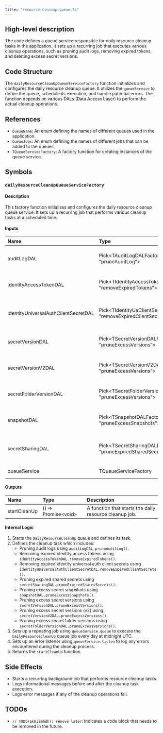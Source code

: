 ```yaml
---
title: "resource-cleanup-queue.ts"
---
```


## High-level description
The code defines a queue service responsible for daily resource cleanup tasks in the application. It sets up a recurring job that executes various cleanup operations, such as pruning audit logs, removing expired tokens, and deleting excess secret versions.

## Code Structure
The `dailyResourceCleanUpQueueServiceFactory` function initializes and configures the daily resource cleanup queue. It utilizes the `queueService` to define the queue, schedule its execution, and handle potential errors. The function depends on various DALs (Data Access Layer) to perform the actual cleanup operations.

## References
- `QueueName`: An enum defining the names of different queues used in the application.
- `QueueJobs`: An enum defining the names of different jobs that can be added to the queues.
- `TQueueServiceFactory`: A factory function for creating instances of the queue service.

## Symbols

### `dailyResourceCleanUpQueueServiceFactory`
#### Description
This factory function initializes and configures the daily resource cleanup queue service. It sets up a recurring job that performs various cleanup tasks at a scheduled time.

#### Inputs
| Name | Type | Description |
|:-----|:-----|:------------|
| auditLogDAL | Pick&lt;TAuditLogDALFactory, "pruneAuditLog"&gt; | An object providing access to the `pruneAuditLog` method of the AuditLogDAL. |
| identityAccessTokenDAL | Pick&lt;TIdentityAccessTokenDALFactory, "removeExpiredTokens"&gt; | An object providing access to the `removeExpiredTokens` method of the IdentityAccessTokenDAL. |
| identityUniversalAuthClientSecretDAL | Pick&lt;TIdentityUaClientSecretDALFactory, "removeExpiredClientSecrets"&gt; | An object providing access to the `removeExpiredClientSecrets` method of the IdentityUaClientSecretDAL. |
| secretVersionDAL | Pick&lt;TSecretVersionDALFactory, "pruneExcessVersions"&gt; | An object providing access to the `pruneExcessVersions` method of the SecretVersionDAL. |
| secretVersionV2DAL | Pick&lt;TSecretVersionV2DALFactory, "pruneExcessVersions"&gt; | An object providing access to the `pruneExcessVersions` method of the SecretVersionV2DAL. |
| secretFolderVersionDAL | Pick&lt;TSecretFolderVersionDALFactory, "pruneExcessVersions"&gt; | An object providing access to the `pruneExcessVersions` method of the SecretFolderVersionDAL. |
| snapshotDAL | Pick&lt;TSnapshotDALFactory, "pruneExcessSnapshots"&gt; | An object providing access to the `pruneExcessSnapshots` method of the SnapshotDAL. |
| secretSharingDAL | Pick&lt;TSecretSharingDALFactory, "pruneExpiredSharedSecrets"&gt; | An object providing access to the `pruneExpiredSharedSecrets` method of the SecretSharingDAL. |
| queueService | TQueueServiceFactory | An instance of the queue service factory. |

#### Outputs
| Name | Type | Description |
|:-----|:-----|:------------|
| startCleanUp | () =&gt; Promise&lt;void&gt; | A function that starts the daily resource cleanup job. |

#### Internal Logic
1. Starts the `DailyResourceCleanUp` queue and defines its task.
2. Defines the cleanup task which includes:
    - Pruning audit logs using `auditLogDAL.pruneAuditLog()`.
    - Removing expired identity access tokens using `identityAccessTokenDAL.removeExpiredTokens()`.
    - Removing expired identity universal auth client secrets using `identityUniversalAuthClientSecretDAL.removeExpiredClientSecrets()`.
    - Pruning expired shared secrets using `secretSharingDAL.pruneExpiredSharedSecrets()`.
    - Pruning excess secret snapshots using `snapshotDAL.pruneExcessSnapshots()`.
    - Pruning excess secret versions using `secretVersionDAL.pruneExcessVersions()`.
    - Pruning excess secret versions (v2) using `secretVersionV2DAL.pruneExcessVersions()`.
    - Pruning excess secret folder versions using `secretFolderVersionDAL.pruneExcessVersions()`.
3. Sets up a repeating job using `queueService.queue` to execute the `DailyResourceCleanUp` queue job every day at midnight UTC.
4. Sets up an error listener using `queueService.listen` to log any errors encountered during the cleanup process.
5. Returns the `startCleanUp` function.

## Side Effects
- Starts a recurring background job that performs resource cleanup tasks.
- Logs informational messages before and after the cleanup task execution.
- Logs error messages if any of the cleanup operations fail.

## TODOs
- `// TODO(akhilmhdh): remove later`: Indicates a code block that needs to be removed in the future.
